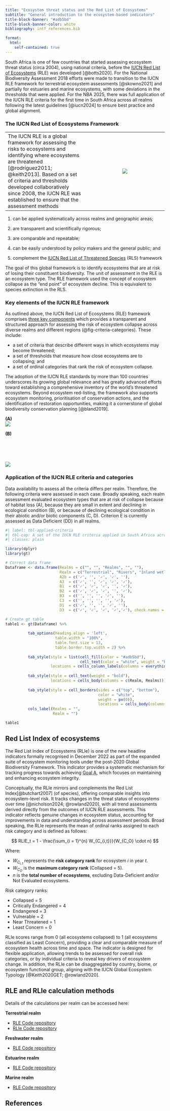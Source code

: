 ```yaml
---
title: "Ecosystem threat status and the Red List of Ecosystems"
subtitle: "General introduction to the ecosystem-based indicators"
title-block-banner: "#adb5bd"
title-block-banner-color: white
bibliography: intf_references.bib

format:
  html:
    self-contained: true
---
```


South Africa is one of few countries that started assessing ecosystem threat status (circa 2004), using national criteria, before the [IUCN Red List of Ecosystems](https://iucnrle.org/){target="blank"} (RLE) was developed [@botts2020]. For the National Biodiversity Assessment 2018 efforts were made to transition to the IUCN RLE framework for terrestrial ecosystem assessments [@skowno2021] and partially for estuaries and marine ecosystems, with some deviations in the thresholds that were applied. For the NBA 2025, there was full application of the IUCN RLE criteria for the first time in South Africa across all realms following the latest guidelines [@iucn2024] to ensure best practice and global alignment.

### The IUCN Red List of Ecosystems Framework

|  |  |
|------------------------------------|:----------------------------------:|
| The IUCN RLE is a global framework for assessing the risks to ecosystems and identifying where ecosystems are threatened [@rodríguez2011; @keith2013]. Based on a set of criteria and thresholds developed collaboratively since 2008, the IUCN RLE was established to ensure that the assessment methods | ![](imgs/RLE%20logo%20new.png) |

1.  can be applied systematically across realms and geographic areas;

2.  are transparent and scientifically rigorous;

3.  are comparable and repeatable;

4.  can be easily understood by policy makers and the general public; and

5.  complement the [IUCN Red List of Threatened Species](https://www.iucnredlist.org/) (RLS) framework

The goal of this global framework is to identify ecosystems that are at risk of losing their constituent biodiversity. The unit of assessment in the RLE is an ecosystem type. The RLE framework used the concept of ecosystem collapse as the “end point” of ecosystem decline. This is equivalent to species extinction in the RLS.

### Key elements of the IUCN RLE framework

As outlined above, the IUCN Red List of Ecosystems (RLE) framework comprises [three key components](https://iucnrle.org/documents_and_publications){target="blank"} which provides a transparent and structured approach for assessing the risk of ecosystem collapse across diverse realms and different regions (@fig-criteria-categories). These include:

-   a set of criteria that describe different ways in which ecosystems may become threatened;
-   a set of thresholds that measure how close ecosystems are to collapsing; and
-   a set of ordinal categories that rank the risk of ecosystem collapse.

The adoption of the IUCN RLE standards by more than 100 countries underscores its growing global relevance and has greatly advanced efforts toward establishing a comprehensive inventory of the world’s threatened ecosystems. Beyond ecosystem red-listing, the framework also supports ecosystem monitoring, prioritisation of conservation actions, and the identification of restoration opportunities, making it a cornerstone of global biodiversity conservation planning [@bland2019].

::::::: {#fig-criteria-categories fig-cap="The five IUCN Red List of Ecosystems criteria represent different symptoms of ecosystem decline and pathways to collapse (A)[@valderrabano2021using] and ordinal categories (B)[@iucn2024]."}
:::::: {.col width="100%"}
::::: {layout-ncol="2"}
::: left
**(A)**\
![](imgs/rle-restoration-graphic.png){style="display: block; margin: auto;"}
:::

::: right
**(B)**\
![](imgs/categories.png){style="display: block; margin-top: 80px; margin-left: auto; margin-right: auto;"}
:::
:::::
::::::
:::::::

### Application of the IUCN RLE criteria and categories

Data availability to assess all the criteria differs per realm. Therefore, the following criteria were assessed in each case. Broadly speaking, each realm assessment evaluated ecosystem types that are at risk of collapse because of habitat loss (A), because they are small in extent and declining in ecological condition (B), or because of declining ecological condition in their abiotic and/or biotic components (C, D). Criterion E is currently assessed as Data Deficient (DD) in all realms.

```r
#| label: tbl-applied-criteria
#| tbl-cap: A set of the IUCN RLE criteria applied in South Africa across realms
#| classes: plain

library(dplyr)
library(gt)

# Correct data frame
Dataframe <- data.frame(Realms = c("", "", "Realms", "", ""),
                        Realm = c("Terrestrial", "Rivers", "Inland wetlands", "Estuaries", "Marine"),
                        A2b = c('✓', '', '✓', '✓', ''),
                        A3  = c('✓', '', '✓', '✓', '✓'),
                        B1  = c('✓', '✓', '✓', '', '✓'),
                        B2  = c('✓', '✓', '✓', '', '✓'),
                        B3  = c('', '', '', '✓', ''),
                        C3  = c('', '', '', '', '✓'),
                        D1  = c('✓', '', '', '✓', ''),
                        D3  = c('✓', '✓', '✓', '✓','✓'), check.names = FALSE)

# Create gt table
table1 <- gt(Dataframe) %>%
  
          tab_options(heading.align = 'left',
                      table.width = "100%",
                      table.font.size = 13,
                      table.border.top.width = 2) %>%
  
          tab_style(style = list(cell_fill(color = "#adb5bd"),
                                 cell_text(color = "white", weight = "bold")),
                    locations = cells_column_labels(columns = everything())) %>%
  
          tab_style(style = cell_text(weight = "bold"),
                    locations = cells_body(columns = c(Realm, Realms))) %>%
  
          tab_style(style = cell_borders(sides = c("top", "bottom"),
                                         color = "white",
                                         weight = px(0)),
                                         locations = cells_body(columns = Realms)) %>%
          cols_label(Realms = "",
                     Realm = "") 

table1

```

## Red List Index of ecosystems

The Red List Index of Ecosystems (RLIe) is one of the new headline indicators formally recognised in December 2022 as part of the expanded suite of ecosystem monitoring tools under the post-2020 Global Biodiversity Framework. This indicator provides a systematic mechanism for tracking progress towards achieving [Goal A](https://www.gbf-indicators.org/), which focuses on maintaining and enhancing ecosystem integrity.

Conceptually, the RLIe mirrors and complements the Red List Index[@butchart2007] (of species), offering comparable insights into ecosystem-level risk. It tracks changes in the threat status of ecosystems over time [@nicholson2024; @rowland2020], with all trend assessments derived directly from the outcomes of IUCN RLE assessments. This indicator reflects genuine changes in ecosystem status, accounting for improvements in data and understanding across assessment periods. Broad speaking, the RLIe represents the mean of ordinal ranks assigned to each risk category and is defined as follows:

::: {#eq-rlie .equation}
$$
RLIE_t = 1 - \frac{\sum_{i = 1}^{n} W_{C_{i,t}}}{W_{C_O} \cdot n}
$$
:::

Where:

-   $W_{C_{i,t}}$ represents the **risk category rank** for ecosystem $i$ in year $t$.
-   $W_{C_O}$ is the **maximum category rank** (Collapsed = 5).
-   $n$ is the **total number of ecosystems**, excluding Data-Deficient and/or Not Evaluated ecosystems.

Risk category ranks:

-   Collapsed = 5
-   Critically Endangered = 4
-   Endangered = 3
-   Vulnerable = 2
-   Near Threatened = 1
-   Least Concern = 0

RLIe scores range from 0 (all ecosystems collapsed) to 1 (all ecosystems classified as Least Concern), providing a clear and comparable measure of ecosystem health across time and space. The indicator is designed for flexible application, allowing trends to be assessed for overall risk categories, or by individual criteria to reveal key drivers of ecosystem change. In addition, the RLIe can be disaggregated by country, biome, or ecosystem functional group, aligning with the IUCN Global Ecosystem Typology [@Keith2020GET; @rowland2020].

## RLE and RLIe calculation methods

Details of the calculations per realm can be accessed here:

**Terrestrial realm**

-   [RLE Code repository](https://github.com/askowno/RLE_terr)
-   [RLIe Code repository](https://github.com/SANBI-NBA/terrestrial/tree/main/analysis)

**Freshwater realm**

-   [RLE Code repository](https://github.com/SANBI-NBA/freshwater/tree/main/scripts)

**Estuarine realm**

-   [RLE Code repository](https://github.com/SANBI-NBA/estuaries/tree/main/scripts)

**Marine realm**

-   [RLE Code repository](https://github.com/SANBI-NBA/marine/tree/main/scripts)

## References

::: {#refs}
:::
